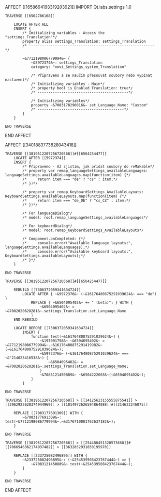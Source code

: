 AFFECT [[1658694193319203921]]
    IMPORT Qt.labs.settings 1.0

    TRAVERSE [[6502786168]]

        LOCATE AFTER ALL
        INSERT {
            /* Initializing variables - Access the "settings_Translation"*/
            property alias settings_Translation: settings_Translation
            /* ----------------------------------------------------------*/

            ~&7712198086779994&~ {
                ~&5972374&~: settings_Translation
                category: "xovi_Settings_system_Translation"

                /* Připraveno a se naučím přesouvat soubory nebo vypínat nastavení*/
                /* Initializing variables - Main*/
                /* property bool is_Enabled_Translation: true*/
                /* ------------------------------------------*/

                /* Initializing variables*/
                property ~&7083178290016&~ set_Language_Name: "Custom"
                /* ----------------------------------------*/
            }
        }

    END TRAVERSE

END AFFECT

AFFECT [[3401883773828043418]]

    TRAVERSE [[3819512207256720568]]#[[6504254477]]
        LOCATE AFTER [[5972374]]
        INSERT {
            /* Připraveno - Až zjistím, jak přidat soubory do reMakable*/
            /* property var remap_languageSettings_availableLanguages: languageSettings.availableLanguages.map(function(item) {*/
            /*     return item === "de" ? "cs" : item;*/
            /* })*/

            /* property var remap_KeyboardSettings_AvailableLayouts: KeyboardSettings.availableLayouts.map(function(item) {*/
            /*     return item === "de_DE" ? "cs_CZ" : item;*/
            /* })*/

            /* For languageDialog*/
            /* model: root.remap_languageSettings_availableLanguages*/

            /* For keyboardDialog*/
            /* model: root.remap_KeyboardSettings_AvailableLayouts*/

            /* Component.onCompleted: {*/
            /*     console.error("Available language layouts:", languageSettings.availableLanguages);*/
            /*     console.error("Available keyboard layouts:", KeyboardSettings.availableLayouts);*/
            /* }*/
        }

    END TRAVERSE

    TRAVERSE [[3819512207256720568]]#[[6504254477]]

        REBUILD [[7306372059341634724]]
            LOCATE AFTER { ~&5972376&~ (~&16176480875291039624&~ === "de") }
                REPLACE { ~&6504095402&~ += " (beta)"; } WITH {
                    ~&6504095402&~ = ~&7082020628281&~.settings_Translation.set_Language_Name
                }
        END REBUILD

        LOCATE BEFORE [[7306372059341634724]]
            INSERT {
                function test(~&16176480875291039624&~) {
                    ~&197091758&~ ~&6504095402&~ = ~&7712198086779994&~.~&16176480875291419982&~(~&16176480875291039624&~);
                    ~&5972376&~ (~&16176480875291039624&~ === ~&"214623416538&~) {
                        ~&6504095402&~ = ~&7082020628281&~.settings_Translation.set_Language_Name;
                    }
                    ~&7083121450889&~ ~&6504222003&~(~&6504095402&~);
                }
            }

    END TRAVERSE

    TRAVERSE [[3819512207256720568]] > [[14125623155555875541]] > [[2962922628374944969]] > [[1014972626594864088]]#[[214622246075]]

        REPLACE [[7083177691309]] WITH {
            ~&7083177691309&~: test(~&7712198086779994&~.~&3176710001762637182&~);
        }

    END TRAVERSE

    TRAVERSE [[3819512207256720568]] > [[254480451320573660]]#[[7066546362174037482]] > [[3632852931850195970]]

        REPLACE [[233725082496895]] WITH {
            ~&233725082496895&~: (~&254539508423767444&~) => {
                ~&7083121450889&~ test(~&254539508423767444&~);
            }
        }

    END TRAVERSE

END AFFECT
